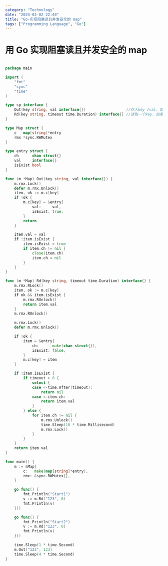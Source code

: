 ```yaml
---
category: "Technology"
date: "2024-03-02 22:40"
title: "Go-实现阻塞读且并发安全的 map"
tags: ["Programming Language", "Go"]
---
```


# 用 Go 实现阻塞读且并发安全的 map

```go

package main

import (
	"fmt"
	"sync"
	"time"
)

type sp interface {
	Out(key string, val interface{})                  //存入key /val，如果该key读取的goroutine挂起，则唤醒。此方法不会阻塞，时刻都可以立即执行并返回
	Rd(key string, timeout time.Duration) interface{} //读取一个key，如果key不存在阻塞，等待key存在或者超时
}

type Map struct {
	c   map[string]*entry
	rmx *sync.RWMutex
}

type entry struct {
	ch      chan struct{}
	val     interface{}
	isExist bool
}

func (m *Map) Out(key string, val interface{}) {
	m.rmx.Lock()
	defer m.rmx.Unlock()
	item, ok := m.c[key]
	if !ok {
		m.c[key] = &entry{
			val:     val,
			isExist: true,
		}
		return
	}

	item.val = val
	if !item.isExist {
		item.isExist = true
		if item.ch != nil {
			close(item.ch)
			item.ch = nil
		}
	}
}

func (m *Map) Rd(key string, timeout time.Duration) interface{} {
	m.rmx.RLock()
	item, ok := m.c[key]
	if ok && item.isExist {
		m.rmx.RUnlock()
		return item.val
	}
	m.rmx.RUnlock()

	m.rmx.Lock()
	defer m.rmx.Unlock()

	if !ok {
		item = &entry{
			ch:      make(chan struct{}),
			isExist: false,
		}
		m.c[key] = item
	}

	if !item.isExist {
		if timeout > 0 {
			select {
			case <-time.After(timeout):
				return nil
			case <-item.ch:
				return item.val
			}
		} else {
			for item.ch != nil {
				m.rmx.Unlock()
				time.Sleep(10 * time.Millisecond)
				m.rmx.Lock()
			}
		}
	}
	return item.val
}

func main() {
	m := &Map{
		c:   make(map[string]*entry),
		rmx: &sync.RWMutex{},
	}

	go func() {
		fmt.Println("Start1")
		v := m.Rd("123", 0)
		fmt.Println(v)
	}()

	go func() {
		fmt.Println("Start2")
		v := m.Rd("123", 0)
		fmt.Println(v)
	}()

	time.Sleep(1 * time.Second)
	m.Out("123", 123)
	time.Sleep(4 * time.Second)
}
```
